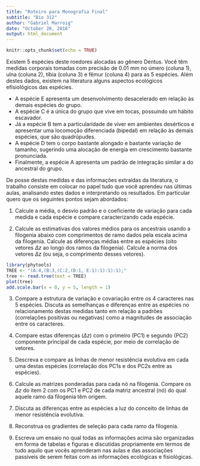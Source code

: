 ```yaml
---
title: "Roteiro para Monografia Final"
subtitle: "Bio 312"
author: "Gabriel Marroig"
date: "October 20, 2016"
output: html_document
---
```


```r
knitr::opts_chunk$set(echo = TRUE)
```

Existem 5 espécies deste roedores alocadas ao gênero Dentus. Você têm medidas corporais tomadas com precisão de 0.01 mm no úmero (coluna 1), ulna (coluna 2), tíbia (coluna 3) e fêmur (coluna 4) para as 5 espécies. Além destes dados, existem na literatura alguns aspectos ecológicos efisiológicos das espécies.  

- A espécie E apresenta um desenvolvimento desacelerado em relação às demais espécies do grupo. 
- A espécie C é a única do grupo que vive em tocas, possuindo um hábito escavador. 
- Já a espécie B tem a particularidade de viver em ambientes desérticos e apresentar uma locomoção diferenciada (bipedal) em relação às demais espécies, que são quadrúpudes. 
- A espécie D tem o corpo bastante alongado e bastante variação de tamanho, sugerindo uma alocação de energia em crescimento bastante pronunciada. 
- Finalmente, a espécie A apresenta um padrão de integração similar a do ancestral do grupo. 

De posse destas medidas e das informações extraídas da literatura, o trabalho consiste em colocar no papel tudo que você aprendeu nas últimas aulas, analisando estes dados e interpretando os resultados. Em particular quero que os seguintes pontos sejam abordados: 

1. Calcule a média, o desvio padrão e o coeficiente de variação para cada medida e cada espécie e compare caracterizando cada espécie. 

2. Calcule as estimativas dos valores médios para os ancestrais usando a filogenia abaixo com comprimentos de ramo dados pela escala acima da filogenia. Calcule as diferenças médias entre as espécies (oito vetores $\Delta z$ ao longo dos ramos da filogenia). Calcule a norma dos vetores $\Delta z$ (ou seja, o comprimento desses vetores). 

```r
library(phytools)
TREE <- "(A:4,(B:3,(C:2,(D:1, E:1):1):1):1);"
tree <- read.tree(text = TREE)
plot(tree)
add.scale.bar(x = 0, y = 5, length = 1)
```


3. Compare a estrutura de variação e covariação entre os 4 caracteres nas 5 espécies. Discuta as semelhanças e diferenças entre as espécies no relacionamento destas medidas tanto em relação a padrões (correlações positivas ou negativas) como a magnitudes de associação entre os caracteres. 

4. Compare estas diferenças ($\Delta z$) com o primeiro (PC1) e segundo (PC2) componente principal de cada espécie, por meio de correlação de vetores. 

5. Descreva e compare as linhas de menor resistência evolutiva em cada uma destas espécies (correlação dos PC1s e dos PC2s entre as espécies).

6. Calcule as matrizes ponderadas para cada nó na filogenia. Compare os $\Delta z$ do item 2 com os PC1 e PC2 de cada matriz ancestral (nó) do qual aquele ramo da filogenia têm origem.

7. Discuta as diferenças entre as espécies a luz do conceito de linhas de menor resistência evolutiva. 

8. Reconstrua os gradientes de seleção para cada ramo da filogenia. 

9. Escreva um ensaio no qual todas as informações acima são organizadas em forma de tabelas e figuras e discutidas propriamente em termos de tudo aquilo que vocês aprenderam nas aulas e das associações passíveis de serem feitas com as informações ecológicas e fisiológicas.   